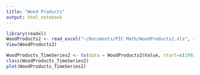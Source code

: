 ```yaml
---
title: "Wood Products"
output: html_notebook
---
```


```r
library(readxl)
WoodProducts2 <- read_excel("~/Documents/PIC Math/WoodProducts2.xls", skip = 7)
View(WoodProducts2)
```
```r
WoodProducts_TimeSeries2 <- ts(data = WoodProducts2$Value, start=c(1992,1), frequency = 12)
class(WoodProducts_TimeSeries2)
plot(WoodProducts_TimeSeries2)
```

